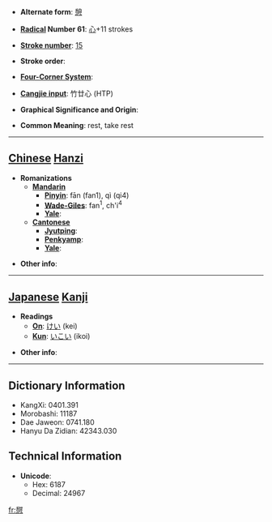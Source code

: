 * '''Alternate form''': [[憩]]

* '''[[Wiktionary:Chinese radical index| Radical]] Number 61''': [[Wiktionary:Chinese radical index 心|心]]+11 strokes

* '''[[Wiktionary:Chinese total strokes index|Stroke number]]''': [[Wiktionary:Chinese total strokes index 15|15]]

* '''Stroke order''': 

* '''[[Wiktionary:Chinese four corner index|Four-Corner System]]''': 

* '''[[Wiktionary:Chinese Cangjie index|Cangjie input]]''': 竹廿心 (HTP)

* '''Graphical Significance and Origin''': 

* '''Common Meaning''': rest, take rest

----

== [[Chinese]] [[Hanzi]] ==

* '''Romanizations'''
** '''[[Mandarin]]'''
*** '''[[Pinyin]]''': fān (fan1), qì (qi4)
*** '''[[Wade-Giles]]''': fan<sup>1</sup>, ch'i<sup>4</sup>
*** '''[[Yale]]''': 
** '''[[Cantonese]]'''
*** '''[[Jyutping]]''':
*** '''[[Penkyamp]]''': 
*** '''[[Yale]]''': 

* '''Other info''': 

----

== [[Japanese]] [[Kanji]] ==

* '''Readings'''
** '''[[On]]''': [[けい]] (kei)
** '''[[Kun]]''': [[いこい]] (ikoi)

* '''Other info''':  

----

== Dictionary Information ==

* KangXi: 0401.391
* Morobashi: 11187
* Dae Jaweon: 0741.180
* Hanyu Da Zidian: 42343.030

== Technical Information ==

* '''Unicode''':
** Hex: 6187
** Decimal: 24967

[[fr:憇]]